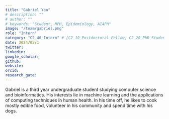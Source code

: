 ```yaml
---
title: "Gabriel You"
# description: ""
# author: ""
# keywords: "Student, MPH, Epidemiology, AI4PH"
image: "/team/gabriel.png"
role: "Intern" 
category: "C2_40_Intern" # [C2_10_Postdoctoral Fellow, C2_20_PhD Student, C2_30_MSc Student, C2_40_Intern, C2_50_Research Assistant, C2_60_Summer Student]
date: 2024/05/1
twitter:
linkedin: 
google_scholar: 
github:
website: 
orcid: 
research_gate: 
---
```


Gabriel is a third year undergraduate student studying computer science and bioinformatics. His interests lie in machine learning and the applications of computing techniques in human health. In his time off, he likes to cook mostly edible food, volunteer in his community and spend time with his dogs.